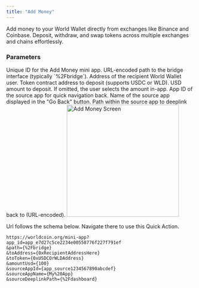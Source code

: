 ```yaml
---
title: "Add Money"
---
```


Add money to your World Wallet directly from exchanges like Binance and Coinbase. Deposit, withdraw, and swap tokens across multiple exchanges and chains effortlessly.

### Parameters

<ParamField path="app_id" type="string" required>
  Unique ID for the Add Money mini app.
</ParamField>

<ParamField path="path" type="string" required>
  URL-encoded path to the bridge interface (typically `%2Fbridge`).
</ParamField>

<ParamField path="toAddress" type="string" required>
  Address of the recipient World Wallet user.
</ParamField>

<ParamField path="toToken" type="string" required>
  Token contract address to deposit (supports USDC or WLD).
</ParamField>

<ParamField path="amountUsd" type="string">
  USD amount to deposit. If omitted, the user selects the amount in-app.
</ParamField>

<ParamField path="sourceAppId" type="string">
  App ID of the source app for quick navigation back.
</ParamField>

<ParamField path="sourceAppName" type="string">
  Name of the source app displayed in the "Go Back" button.
</ParamField>

<ParamField path="sourceDeeplinkPath" type="string">
  Path within the source app to deeplink back to (URL-encoded).
</ParamField>

<img src="/images/docs/mini-apps/quick-actions/add-money-qa.png" alt="Add Money Screen" width="300" />

Url follows the schema below. Navigate there to use this Quick Action.

```
https://worldcoin.org/mini-app?app_id=app_e7d27c5ce2234e00558776f227f791ef
&path={%2Fbridge}
&toAddress={0xRecipientAddressHere}
&toToken={0xUSDCOrWLDAddress}
&amountUsd={100}
&sourceAppId={app_source1234567890abcdef}
&sourceAppName={My%20App}
&sourceDeeplinkPath={%2Fdashboard}
```